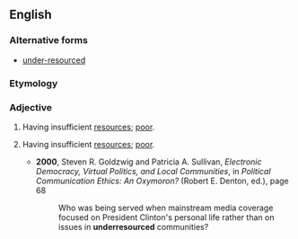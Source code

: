 ==English==

===Alternative forms===
* [[under-resourced]]

===Etymology===
{{prefix|under|resourced}}

===Adjective===
{{en-adj}}
# {{context|social science, public health}} Having insufficient [[resources]]; [[poor]].
# {{context|politically correct}} Having insufficient [[resources]]; [[poor]].
#*'''2000''', Steven R. Goldzwig and Patricia A. Sullivan, ''Electronic Democracy, Virtual Politics, and Local Communities'', in ''Political Communication Ethics: An Oxymoron?'' (Robert E. Denton, ed.), page 68
#*:Who was being served when mainstream media coverage focused on President Clinton's personal life rather than on issues in '''underresourced''' communities?